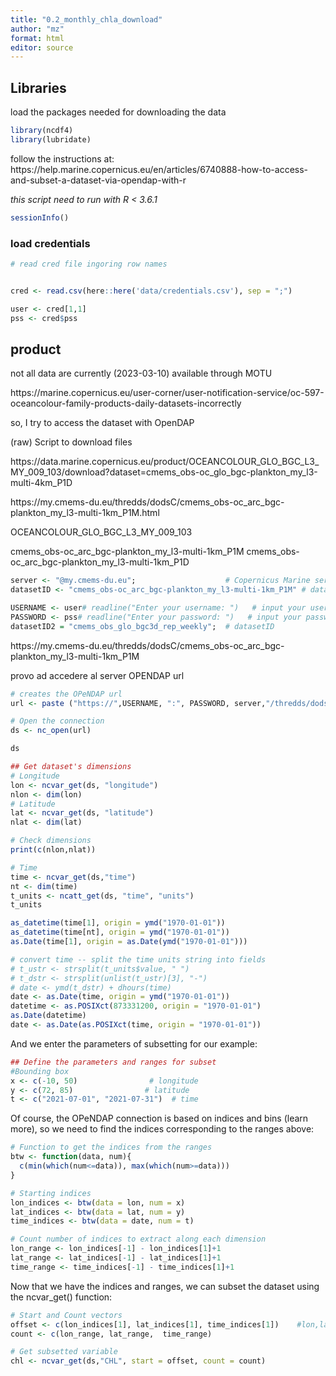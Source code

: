```yaml
---
title: "0.2_monthly_chla_download"
author: "mz"
format: html
editor: source
---
```


## Libraries

load the packages needed for downloading the data

```r


library(ncdf4)
library(lubridate)

```

follow the instructions at:
https://help.marine.copernicus.eu/en/articles/6740888-how-to-access-and-subset-a-dataset-via-opendap-with-r

*this script need to run with R < 3.6.1*

```r
sessionInfo()
```


### load credentials


```r
# read cred file ingoring row names


cred <- read.csv(here::here('data/credentials.csv'), sep = ";")

user <- cred[1,1]
pss <- cred$pss

```

## product

not all data are currently (2023-03-10) available through MOTU


https://marine.copernicus.eu/user-corner/user-notification-service/oc-597-oceancolour-family-products-daily-datasets-incorrectly

so, I try to access the dataset with OpenDAP




(raw) Script to download files

https://data.marine.copernicus.eu/product/OCEANCOLOUR_GLO_BGC_L3_MY_009_103/download?dataset=cmems_obs-oc_glo_bgc-plankton_my_l3-multi-4km_P1D

https://my.cmems-du.eu/thredds/dodsC/cmems_obs-oc_arc_bgc-plankton_my_l3-multi-1km_P1M.html


OCEANCOLOUR_GLO_BGC_L3_MY_009_103

cmems_obs-oc_arc_bgc-plankton_my_l3-multi-1km_P1M
cmems_obs-oc_arc_bgc-plankton_my_l3-multi-1km_P1D

```r



server <- "@my.cmems-du.eu";                    # Copernicus Marine server
datasetID <- "cmems_obs-oc_arc_bgc-plankton_my_l3-multi-1km_P1M" # datasetID

USERNAME <- user# readline("Enter your username: ")   # input your username
PASSWORD <- pss# readline("Enter your password: ")   # input your password
datasetID2 = "cmems_obs_glo_bgc3d_rep_weekly";  # datasetID
```

https://my.cmems-du.eu/thredds/dodsC/cmems_obs-oc_arc_bgc-plankton_my_l3-multi-1km_P1M

provo ad accedere al server OPENDAP
url
```r
# creates the OPeNDAP url
url <- paste ("https://",USERNAME, ":", PASSWORD, server,"/thredds/dodsC/",datasetID, sep = "")

# Open the connection
ds <- nc_open(url)   

ds
```


```r
## Get dataset's dimensions 
# Longitude
lon <- ncvar_get(ds, "longitude")
nlon <- dim(lon)
# Latitude
lat <- ncvar_get(ds, "latitude")
nlat <- dim(lat)

# Check dimensions
print(c(nlon,nlat))

# Time
time <- ncvar_get(ds,"time")
nt <- dim(time)
t_units <- ncatt_get(ds, "time", "units")
t_units

as_datetime(time[1], origin = ymd("1970-01-01"))
as_datetime(time[nt], origin = ymd("1970-01-01"))
as.Date(time[1], origin = as.Date(ymd("1970-01-01")))

# convert time -- split the time units string into fields
# t_ustr <- strsplit(t_units$value, " ")
# t_dstr <- strsplit(unlist(t_ustr)[3], "-")
# date <- ymd(t_dstr) + dhours(time)      
date <- as.Date(time, origin = ymd("1970-01-01"))
datetime <- as.POSIXct(873331200, origin = "1970-01-01")
as.Date(datetime)
date <- as.Date(as.POSIXct(time, origin = "1970-01-01"))
```

And we enter the parameters of subsetting for our example:



```r
## Define the parameters and ranges for subset
#Bounding box
x <- c(-10, 50)                # longitude
y <- c(72, 85)                # latitude
t <- c("2021-07-01", "2021-07-31")  # time

```



Of course, the OPeNDAP connection is based on indices and bins (learn more), so we need to find the indices corresponding to the ranges above:

```r
# Function to get the indices from the ranges
btw <- function(data, num){
  c(min(which(num<=data)), max(which(num>=data)))
}
```

```r

# Starting indices
lon_indices <- btw(data = lon, num = x)
lat_indices <- btw(data = lat, num = y)
time_indices <- btw(data = date, num = t)

# Count number of indices to extract along each dimension
lon_range <- lon_indices[-1] - lon_indices[1]+1
lat_range <- lat_indices[-1] - lat_indices[1]+1
time_range <- time_indices[-1] - time_indices[1]+1
```


Now that we have the indices and ranges, we can subset the dataset using the ncvar_get() function:
```r

# Start and Count vectors
offset <- c(lon_indices[1], lat_indices[1], time_indices[1])    #lon,lat,depth,time
count <- c(lon_range, lat_range,  time_range)

# Get subsetted variable   
chl <- ncvar_get(ds,"CHL", start = offset, count = count)
```

